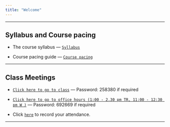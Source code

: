 ```yaml
---
title: "Welcome"
---
```


***

## **Syllabus and Course pacing**

* The course syllabus --- [`Syllabus`](STT3250Fall2020Syllabus.html) 

* Course pacing guide --- [`Course pacing`](CoursePacing.html) 

***

## **Class Meetings**

* [`Click here to go to class`](https://appstate.zoom.us/j/94886551837?pwd=Vjl0aUlHZjI1N29sTDJGUlN5UXo5QT09) --- Password: 258380 if required
* [`Click here to go to office hours (1:00 - 2.30 pm TR, 11:00 - 12:30 pm W )`](https://appstate.zoom.us/j/92132578395?pwd=K0pUZ21STUNIbnpqTVljR2Q4bUlBdz09) --- Password: 692669 if required


* Click [`here`](https://forms.gle/JC6mfk5BZawE5rgj6) to record your attendance.

 <!--* [Flow Control](./Rmarkdown/FlowControl.html)-->

<!--* [The Bootstrap](./Rmarkdown/TheBootstrap.html)-->

***

